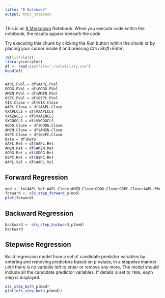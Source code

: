 ```yaml
---
title: "R Notebook"
output: html_notebook
---
```


This is an [R Markdown](http://rmarkdown.rstudio.com) Notebook. When you execute code within the notebook, the results appear beneath the code.

Try executing this chunk by clicking the *Run* button within the chunk or by placing your cursor inside it and pressing *Ctrl+Shift+Enter*.

```r
rm(list=ls())
library(corrplot)
df <- read.csv(file="./volatility.csv")
head(df)


AAPL.PVol = df$AAPL.PVol
GOOG.PVol = df$GOOG.PVol
AMZN.PVol = df$AMZN.PVol
GSPC.PVol = df$GSPC.PVol
VIX.Close = df$VIX.Close
AAPL.Close = df$AAPL.Close
VXAPLCLS = df$VXAPLCLS
VXAZNCLS = df$VXAZNCLS
VXGOGCLS = df$VXGOGCLS 
GOOG.Close = df$GOOG.Close
AMZN.Close = df$AMZN.Close
GSPC.Close = df$GSPC.Close 
Date = df$Date
AAPL.Ret = df$AAPL.Ret
AMZN.Ret = df$AMZN.Ret
GOOG.Ret = df$GOOG.Ret
GSPC.Ret = df$GSPC.Ret
AAPL.Vol = df$AAPL.Vol
```

## Forward Regression

```r
mod <- lm(AAPL.Vol~AAPL.Close+AMZN.Close+GOOG.Close+GSPC.Close+AAPL.PVol+AMZN.PVol+GOOG.PVol+GSPC.PVol+AAPL.Ret+AMZN.Ret+GOOG.Ret+GSPC.Ret+VXAPLCLS+VXAZNCLS+VXGOGCLS+VIX.Close+Date, data=df)
forward <- ols_step_forward_p(mod)
plot(forward)
```

## Backward Regression

```r
backward <- ols_step_backward_p(mod)
backward
```

## Stepwise Regression

Build regression model from a set of candidate predictor variables by entering and removing predictors based on p values, in a stepwise manner until there is no variable left to enter or remove any more. The model should include all the candidate predictor variables. If details is set to `TRUE`, each step is displayed.

```r
ols_step_both_p(mod)
plot(ols_step_both_p(mod))
```
